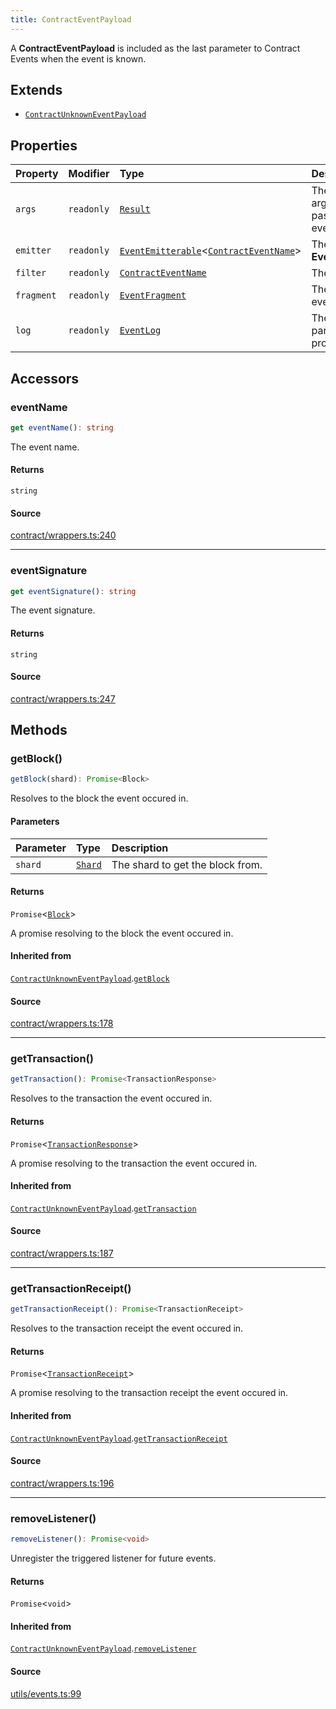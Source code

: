 ```yaml
---
title: ContractEventPayload
---
```


A **ContractEventPayload** is included as the last parameter to Contract Events when the event is known.

## Extends

- [`ContractUnknownEventPayload`](/content/classes/ContractUnknownEventPayload)

## Properties

| Property | Modifier | Type | Description | Overrides | Inherited from |
| :------ | :------ | :------ | :------ | :------ | :------ |
| `args` | `readonly` | [`Result`](/content/classes/Result) | The parsed arguments passed to the event by `emit`. | - | - |
| `emitter` | `readonly` | [`EventEmitterable`](/content/interfaces/EventEmitterable)\<[`ContractEventName`](/content/type-aliases/ContractEventName)\> | The **EventEmitterable**. | [`ContractUnknownEventPayload`](/content/classes/ContractUnknownEventPayload).`emitter` | [`ContractUnknownEventPayload`](/content/classes/ContractUnknownEventPayload).`emitter` |
| `filter` | `readonly` | [`ContractEventName`](/content/type-aliases/ContractEventName) | The event filter. | [`ContractUnknownEventPayload`](/content/classes/ContractUnknownEventPayload).`filter` | [`ContractUnknownEventPayload`](/content/classes/ContractUnknownEventPayload).`filter` |
| `fragment` | `readonly` | [`EventFragment`](/content/classes/EventFragment) | The matching event. | - | - |
| `log` | `readonly` | [`EventLog`](/content/classes/EventLog) | The log, with parsed properties. | [`ContractUnknownEventPayload`](/content/classes/ContractUnknownEventPayload).`log` | [`ContractUnknownEventPayload`](/content/classes/ContractUnknownEventPayload).`log` |

## Accessors

### eventName

```ts
get eventName(): string
```

The event name.

#### Returns

`string`

#### Source

[contract/wrappers.ts:240](https://github.com/dominant-strategies/quais.js/blob/7ad0a969a30d30fc2cf79fa0dcda980927cb6fd5/src/contract/wrappers.ts#L240)

***

### eventSignature

```ts
get eventSignature(): string
```

The event signature.

#### Returns

`string`

#### Source

[contract/wrappers.ts:247](https://github.com/dominant-strategies/quais.js/blob/7ad0a969a30d30fc2cf79fa0dcda980927cb6fd5/src/contract/wrappers.ts#L247)

## Methods

### getBlock()

```ts
getBlock(shard): Promise<Block>
```

Resolves to the block the event occured in.

#### Parameters

| Parameter | Type | Description |
| :------ | :------ | :------ |
| `shard` | [`Shard`](/content/enumerations/Shard) | The shard to get the block from. |

#### Returns

`Promise`\<[`Block`](/content/classes/Block)\>

A promise resolving to the block the event occured in.

#### Inherited from

[`ContractUnknownEventPayload`](/content/classes/ContractUnknownEventPayload).[`getBlock`](/content/classes/ContractUnknownEventPayload#getblock)

#### Source

[contract/wrappers.ts:178](https://github.com/dominant-strategies/quais.js/blob/7ad0a969a30d30fc2cf79fa0dcda980927cb6fd5/src/contract/wrappers.ts#L178)

***

### getTransaction()

```ts
getTransaction(): Promise<TransactionResponse>
```

Resolves to the transaction the event occured in.

#### Returns

`Promise`\<[`TransactionResponse`](/content/type-aliases/TransactionResponse)\>

A promise resolving to the transaction the event occured in.

#### Inherited from

[`ContractUnknownEventPayload`](/content/classes/ContractUnknownEventPayload).[`getTransaction`](/content/classes/ContractUnknownEventPayload#gettransaction)

#### Source

[contract/wrappers.ts:187](https://github.com/dominant-strategies/quais.js/blob/7ad0a969a30d30fc2cf79fa0dcda980927cb6fd5/src/contract/wrappers.ts#L187)

***

### getTransactionReceipt()

```ts
getTransactionReceipt(): Promise<TransactionReceipt>
```

Resolves to the transaction receipt the event occured in.

#### Returns

`Promise`\<[`TransactionReceipt`](/content/classes/TransactionReceipt)\>

A promise resolving to the transaction receipt the event occured in.

#### Inherited from

[`ContractUnknownEventPayload`](/content/classes/ContractUnknownEventPayload).[`getTransactionReceipt`](/content/classes/ContractUnknownEventPayload#gettransactionreceipt)

#### Source

[contract/wrappers.ts:196](https://github.com/dominant-strategies/quais.js/blob/7ad0a969a30d30fc2cf79fa0dcda980927cb6fd5/src/contract/wrappers.ts#L196)

***

### removeListener()

```ts
removeListener(): Promise<void>
```

Unregister the triggered listener for future events.

#### Returns

`Promise`\<`void`\>

#### Inherited from

[`ContractUnknownEventPayload`](/content/classes/ContractUnknownEventPayload).[`removeListener`](/content/classes/ContractUnknownEventPayload#removelistener)

#### Source

[utils/events.ts:99](https://github.com/dominant-strategies/quais.js/blob/7ad0a969a30d30fc2cf79fa0dcda980927cb6fd5/src/utils/events.ts#L99)
